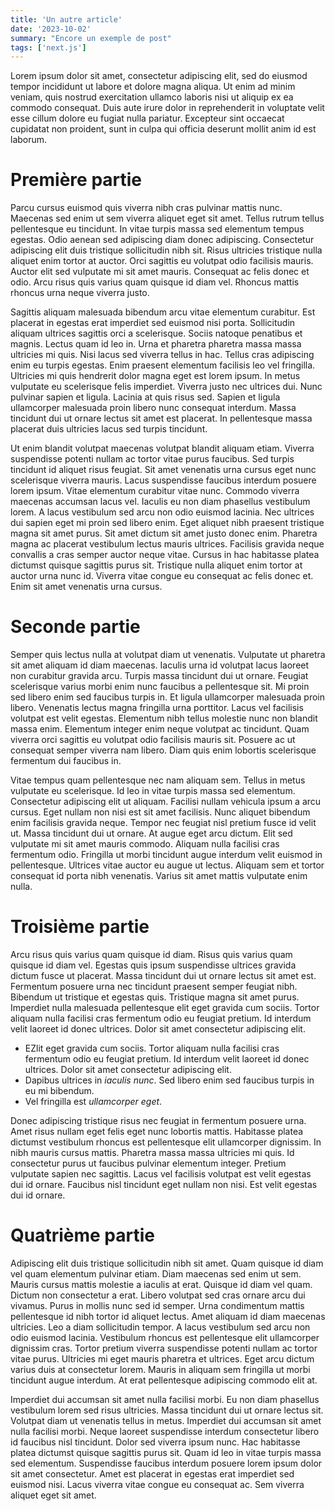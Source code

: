 ```yaml
---
title: 'Un autre article'
date: '2023-10-02'
summary: "Encore un exemple de post"
tags: ['next.js']
---
```


Lorem ipsum dolor sit amet, consectetur adipiscing elit, sed do eiusmod tempor incididunt ut labore et dolore magna aliqua. Ut enim ad minim veniam, quis nostrud exercitation ullamco laboris nisi ut aliquip ex ea commodo consequat. Duis aute irure dolor in reprehenderit in voluptate velit esse cillum dolore eu fugiat nulla pariatur. Excepteur sint occaecat cupidatat non proident, sunt in culpa qui officia deserunt mollit anim id est laborum.

# Première partie

Parcu cursus euismod quis viverra nibh cras pulvinar mattis nunc. Maecenas sed enim ut sem viverra aliquet eget sit amet. Tellus rutrum tellus pellentesque eu tincidunt. In vitae turpis massa sed elementum tempus egestas. Odio aenean sed adipiscing diam donec adipiscing. Consectetur adipiscing elit duis tristique sollicitudin nibh sit. Risus ultricies tristique nulla aliquet enim tortor at auctor. Orci sagittis eu volutpat odio facilisis mauris. Auctor elit sed vulputate mi sit amet mauris. Consequat ac felis donec et odio. Arcu risus quis varius quam quisque id diam vel. Rhoncus mattis rhoncus urna neque viverra justo.

Sagittis aliquam malesuada bibendum arcu vitae elementum curabitur. Est placerat in egestas erat imperdiet sed euismod nisi porta. Sollicitudin aliquam ultrices sagittis orci a scelerisque. Sociis natoque penatibus et magnis. Lectus quam id leo in. Urna et pharetra pharetra massa massa ultricies mi quis. Nisi lacus sed viverra tellus in hac. Tellus cras adipiscing enim eu turpis egestas. Enim praesent elementum facilisis leo vel fringilla. Ultricies mi quis hendrerit dolor magna eget est lorem ipsum. In metus vulputate eu scelerisque felis imperdiet. Viverra justo nec ultrices dui. Nunc pulvinar sapien et ligula. Lacinia at quis risus sed. Sapien et ligula ullamcorper malesuada proin libero nunc consequat interdum. Massa tincidunt dui ut ornare lectus sit amet est placerat. In pellentesque massa placerat duis ultricies lacus sed turpis tincidunt.

Ut enim blandit volutpat maecenas volutpat blandit aliquam etiam. Viverra suspendisse potenti nullam ac tortor vitae purus faucibus. Sed turpis tincidunt id aliquet risus feugiat. Sit amet venenatis urna cursus eget nunc scelerisque viverra mauris. Lacus suspendisse faucibus interdum posuere lorem ipsum. Vitae elementum curabitur vitae nunc. Commodo viverra maecenas accumsan lacus vel. Iaculis eu non diam phasellus vestibulum lorem. A lacus vestibulum sed arcu non odio euismod lacinia. Nec ultrices dui sapien eget mi proin sed libero enim. Eget aliquet nibh praesent tristique magna sit amet purus. Sit amet dictum sit amet justo donec enim. Pharetra magna ac placerat vestibulum lectus mauris ultrices. Facilisis gravida neque convallis a cras semper auctor neque vitae. Cursus in hac habitasse platea dictumst quisque sagittis purus sit. Tristique nulla aliquet enim tortor at auctor urna nunc id. Viverra vitae congue eu consequat ac felis donec et. Enim sit amet venenatis urna cursus.

# Seconde partie

Semper quis lectus nulla at volutpat diam ut venenatis. Vulputate ut pharetra sit amet aliquam id diam maecenas. Iaculis urna id volutpat lacus laoreet non curabitur gravida arcu. Turpis massa tincidunt dui ut ornare. Feugiat scelerisque varius morbi enim nunc faucibus a pellentesque sit. Mi proin sed libero enim sed faucibus turpis in. Et ligula ullamcorper malesuada proin libero. Venenatis lectus magna fringilla urna porttitor. Lacus vel facilisis volutpat est velit egestas. Elementum nibh tellus molestie nunc non blandit massa enim. Elementum integer enim neque volutpat ac tincidunt. Quam viverra orci sagittis eu volutpat odio facilisis mauris sit. Posuere ac ut consequat semper viverra nam libero. Diam quis enim lobortis scelerisque fermentum dui faucibus in.

Vitae tempus quam pellentesque nec nam aliquam sem. Tellus in metus vulputate eu scelerisque. Id leo in vitae turpis massa sed elementum. Consectetur adipiscing elit ut aliquam. Facilisi nullam vehicula ipsum a arcu cursus. Eget nullam non nisi est sit amet facilisis. Nunc aliquet bibendum enim facilisis gravida neque. Tempor nec feugiat nisl pretium fusce id velit ut. Massa tincidunt dui ut ornare. At augue eget arcu dictum. Elit sed vulputate mi sit amet mauris commodo. Aliquam nulla facilisi cras fermentum odio. Fringilla ut morbi tincidunt augue interdum velit euismod in pellentesque. Ultrices vitae auctor eu augue ut lectus. Aliquam sem et tortor consequat id porta nibh venenatis. Varius sit amet mattis vulputate enim nulla.

# Troisième partie

Arcu risus quis varius quam quisque id diam. Risus quis varius quam quisque id diam vel. Egestas quis ipsum suspendisse ultrices gravida dictum fusce ut placerat. Massa tincidunt dui ut ornare lectus sit amet est. Fermentum posuere urna nec tincidunt praesent semper feugiat nibh. Bibendum ut tristique et egestas quis. Tristique magna sit amet purus. Imperdiet nulla malesuada pellentesque elit eget gravida cum sociis. Tortor aliquam nulla facilisi cras fermentum odio eu feugiat pretium. Id interdum velit laoreet id donec ultrices. Dolor sit amet consectetur adipiscing elit.
- EZlit eget gravida cum sociis. Tortor aliquam nulla facilisi cras fermentum odio eu feugiat pretium. Id interdum velit laoreet id donec ultrices. Dolor sit amet consectetur adipiscing elit.
- Dapibus ultrices in *iaculis nunc*. Sed libero enim sed faucibus turpis in eu mi bibendum.
- Vel fringilla est *ullamcorper eget*.

Donec adipiscing tristique risus nec feugiat in fermentum posuere urna. Amet risus nullam eget felis eget nunc lobortis mattis. Habitasse platea dictumst vestibulum rhoncus est pellentesque elit ullamcorper dignissim. In nibh mauris cursus mattis. Pharetra massa massa ultricies mi quis. Id consectetur purus ut faucibus pulvinar elementum integer. Pretium vulputate sapien nec sagittis. Lacus vel facilisis volutpat est velit egestas dui id ornare. Faucibus nisl tincidunt eget nullam non nisi. Est velit egestas dui id ornare.

  
# Quatrième partie

Adipiscing elit duis tristique sollicitudin nibh sit amet. Quam quisque id diam vel quam elementum pulvinar etiam. Diam maecenas sed enim ut sem. Mauris cursus mattis molestie a iaculis at erat. Quisque id diam vel quam. Dictum non consectetur a erat. Libero volutpat sed cras ornare arcu dui vivamus. Purus in mollis nunc sed id semper. Urna condimentum mattis pellentesque id nibh tortor id aliquet lectus. Amet aliquam id diam maecenas ultricies. Leo a diam sollicitudin tempor. A lacus vestibulum sed arcu non odio euismod lacinia. Vestibulum rhoncus est pellentesque elit ullamcorper dignissim cras. Tortor pretium viverra suspendisse potenti nullam ac tortor vitae purus. Ultricies mi eget mauris pharetra et ultrices. Eget arcu dictum varius duis at consectetur lorem. Mauris in aliquam sem fringilla ut morbi tincidunt augue interdum. At erat pellentesque adipiscing commodo elit at.

Imperdiet dui accumsan sit amet nulla facilisi morbi. Eu non diam phasellus vestibulum lorem sed risus ultricies. Massa tincidunt dui ut ornare lectus sit. Volutpat diam ut venenatis tellus in metus. Imperdiet dui accumsan sit amet nulla facilisi morbi. Neque laoreet suspendisse interdum consectetur libero id faucibus nisl tincidunt. Dolor sed viverra ipsum nunc. Hac habitasse platea dictumst quisque sagittis purus sit. Quam id leo in vitae turpis massa sed elementum. Suspendisse faucibus interdum posuere lorem ipsum dolor sit amet consectetur. Amet est placerat in egestas erat imperdiet sed euismod nisi. Lacus viverra vitae congue eu consequat ac. Sem viverra aliquet eget sit amet.